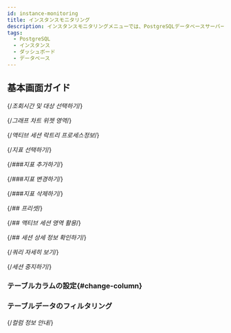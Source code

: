 ```yaml
---
id: instance-monitoring
title: インスタンスモニタリング
description: インスタンスモニタリングメニューでは、PostgreSQLデータベースサーバーの主要なメトリックに関する詳細情報をリアルタイムに確認できます。
tags:
  - PostgreSQL
  - インスタンス
  - ダッシュボード
  - データベース
---
```



<Dbinstancemonitoringdesc />

## 基本画面ガイド

<ProdImg img='db-instance-monitoring.png' desc='インスタンスモニタリング' />

{/*조회시간 및 대상 선택하기*/}


<Dbv2instancemonitoringselect />

{/*그래프 차트 위젯 영역*/}


<Dbv2instancemonitoringwidget />

{/*액티브 세션 락트리 프로세스정보*/}


<Dbv2instancemonitoringactivesessiondesc />


<Dbdashboardactivesessiondesc />  


<Dbdashboardlocktreedesc /> 


<Dbdashboradprocessinfodesc />


<Dbv2instancemonitoringactivesessionnote />

{/*지표 선택하기*/}


<Dbv2instancemonitoringselectmetrics />

{/*###지표 추가하기*/}


<Dbv2instancemonitoringaddmetrics /> 

{/*###지표 변경하기*/}


<Dbv2instancemonitoringchangemerics />

{/*###지표 삭제하기*/}


<Dbv2instancemonitoringdeletemetrics />

{/*## 프리셋*/}


<Dbv2instancemonitoringpreset />

{/*## 액티브 세션 영역 활용*/}


<Dbusingareaactivesession /> 


<Dbinstance2sqlstatic /> 

{/*## 세션 상세 정보 확인하기*/}


<Dbv2sessiondetailsinfo />

{/*쿼리 자세히 보기*/}


<Dbquerydetails />

{/*세션 중지하기*/}


<Dbv2instancemonitoringkiilsession /> 


<Dbfoldingactivesessiontable />

### テーブルカラムの設定{#change-column}


<Dbv2dataeditcolumn />

### テーブルデータのフィルタリング


<Dbtabledatafiltering />  

{/*컬럼 정보 안내*/}


<Postgresqlcolumn /> 
